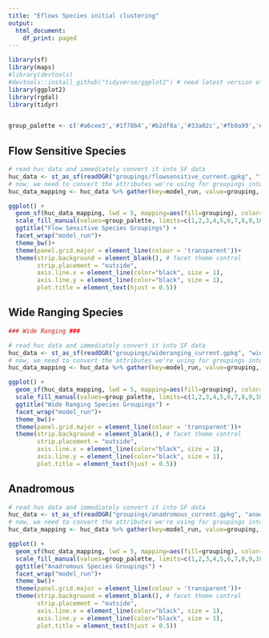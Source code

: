 ```yaml
---
title: "Eflows Species initial clustering"
output:
  html_document:
    df_print: paged
---
```


```r
library(sf)
library(maps)
#library(devtools)
#devtools::install_github("tidyverse/ggplot2") # need latest version of ggplot2 in order to use geom_sf
library(ggplot2)
library(rgdal)
library(tidyr)


group_palette <- c('#a6cee3','#1f78b4','#b2df8a','#33a02c','#fb9a99','#e31a1c','#fdbf6f','#ff7f00','#cab2d6','#6a3d9a')
```
## Flow Sensitive Species
```r
# read huc data and immediately convert it into SF data
huc_data <- st_as_sf(readOGR("groupings/flowsensitive_current.gpkg", "flowsensitive_current"))
# now, we need to convert the attributes we're using for groupings into a single column so that GGPlot can do our mapping for us with facets
huc_data_mapping <- huc_data %>% gather(key=model_run, value=grouping, "KM_6_R50_Std_AM_Euc","KM_5_R50_Std_AM_Euc","KM_8_R50_Std_AM_Euc","KM_10_R50_Std_AM_Euc","KM_12_R50_Std_AM_Euc","KM_14_R50_Std_AM_Euc")
```

```r
ggplot() + 
  geom_sf(huc_data_mapping, lwd = 5, mapping=aes(fill=grouping), color=NA)+ 
  scale_fill_manual(values=group_palette, limits=c(1,2,3,4,5,6,7,8,9,10)) +
  ggtitle("Flow Sensitive Species Groupings") +
  facet_wrap("model_run")+
  theme_bw()+
  theme(panel.grid.major = element_line(colour = 'transparent'))+
  theme(strip.background = element_blank(), # facet theme control
        strip.placement = "outside", 
        axis.line.x = element_line(color="black", size = 1),
        axis.line.y = element_line(color="black", size = 1),
        plot.title = element_text(hjust = 0.5))

```
## Wide Ranging Species

```r
### Wide Ranging ###

# read huc data and immediately convert it into SF data
huc_data <- st_as_sf(readOGR("groupings/wideranging_current.gpkg", "wideranging_current"))
# now, we need to convert the attributes we're using for groupings into a single column so that GGPlot can do our mapping for us with facets
huc_data_mapping <- huc_data %>% gather(key=model_run, value=grouping, "KM_6_R50_Std_AM_Euc","KM_5_R50_Std_AM_Euc","KM_8_R50_Std_AM_Euc","KM_10_R50_Std_AM_Euc")
```

```r
ggplot() + 
  geom_sf(huc_data_mapping, lwd = 5, mapping=aes(fill=grouping), color=NA)+ 
  scale_fill_manual(values=group_palette, limits=c(1,2,3,4,5,6,7,8,9,10)) +
  ggtitle("Wide Ranging Species Groupings") +
  facet_wrap("model_run")+
  theme_bw()+
  theme(panel.grid.major = element_line(colour = 'transparent'))+
  theme(strip.background = element_blank(), # facet theme control
        strip.placement = "outside", 
        axis.line.x = element_line(color="black", size = 1),
        axis.line.y = element_line(color="black", size = 1),
        plot.title = element_text(hjust = 0.5))

```


## Anadromous 
```r
# read huc data and immediately convert it into SF data
huc_data <- st_as_sf(readOGR("groupings/anadromous_current.gpkg", "anadromous_current"))
# now, we need to convert the attributes we're using for groupings into a single column so that GGPlot can do our mapping for us with facets
huc_data_mapping <- huc_data %>% gather(key=model_run, value=grouping, "KM_6_R50_Std_AM_Euc","KM_5_R50_Std_AM_Euc","KM_8_R50_Std_AM_Euc","KM_10_R50_Std_AM_Euc")
```

```r
ggplot() + 
  geom_sf(huc_data_mapping, lwd = 5, mapping=aes(fill=grouping), color=NA)+ 
  scale_fill_manual(values=group_palette, limits=c(1,2,3,4,5,6,7,8,9,10)) +
  ggtitle("Anadromous Species Groupings") +
  facet_wrap("model_run")+
  theme_bw()+
  theme(panel.grid.major = element_line(colour = 'transparent'))+
  theme(strip.background = element_blank(), # facet theme control
        strip.placement = "outside", 
        axis.line.x = element_line(color="black", size = 1),
        axis.line.y = element_line(color="black", size = 1),
        plot.title = element_text(hjust = 0.5))


```